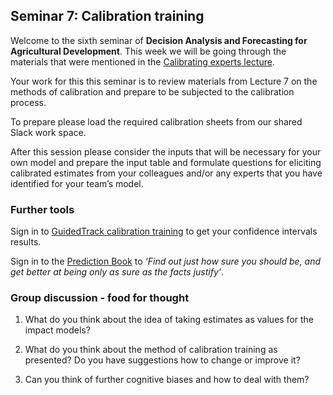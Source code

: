 ## Seminar 7: Calibration training  {#calibration_seminar} 
<!-- reference with [Calibration training](#calibration_seminar) -->

Welcome to the sixth seminar of **Decision Analysis and Forecasting for Agricultural Development**. This week we will be going through the materials that were mentioned in the [Calibrating experts lecture](#calibration_lecture).

Your work for this this seminar is to review materials from Lecture 7 on the methods of calibration and prepare to be subjected to the calibration process.

To prepare please load the required calibration sheets from our shared Slack work space. 

After this session please consider the inputs that will be necessary for your own model and prepare the input table and formulate questions for eliciting calibrated estimates from your colleagues and/or any experts that you have identified for your team's model.

### Further tools

Sign in to [GuidedTrack calibration training](https://www.openphilanthropy.org/calibration) to get your confidence intervals results.

Sign in to the [Prediction Book](https://predictionbook.com/) to *'Find out just how sure you should be, and get better at being only as sure as the facts justify'*.

### Group discussion - food for thought

1. What do you think about the idea of taking estimates as values for the impact models?

2. What do you think about the method of calibration training as presented? Do you have suggestions how to change or improve it?

3. Can you think of further cognitive biases and how to deal with them?
